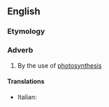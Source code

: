 ==English==

===Etymology===
{{suffix|en|photosynthetic|ally}}

===Adverb===
{{en-adv|-}}

# By the use of [[photosynthesis]]

====Translations====
{{trans-top|by the use of photosynthesis}}
* Italian: {{t|it|fotosinteticamente}}
{{trans-mid}}
{{trans-bottom}}